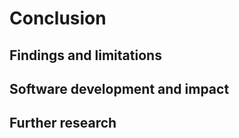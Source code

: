 # Conclusion  {#ch:conclusion}

<!-- remind the reader of the research problem and purpose and how they were addressed -->
<!-- briefly summarise what has been covered in the paper -->
<!-- make some kind of holistic assessment/judgement/ claim that pertains to the whole project (i.e., more than a descriptive summary) -->
<!-- assess the value/relevance/ implications of the key findings in light of existing studies and literature -->
<!-- ‘speak’ to the Introduction -->
<!-- outline implications of the study (for theory, practice, further research) -->
<!-- comment on the findings that failed to support or only partially support the hypothesis or research questions directing the study -->
<!-- refer to the limitations of the studies that may affect the validity or the generalisability of results -->
<!-- make recommendations for further research -->
<!-- make claims for new knowledge/ contribution to knowledge. -->

## Findings and limitations


## Software development and impact


## Further research
